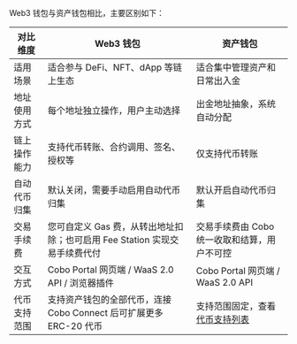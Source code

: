 Web3 钱包与资产钱包相比，主要区别如下：

| 对比维度 | Web3 钱包 |资产钱包 |
|-----------|-------------|-------------|
| 适用场景 | 适合参与 DeFi、NFT、dApp 等链上生态 | 适合集中管理资产和日常出入金 |
| 地址使用方式 | 每个地址独立操作，用户主动选择 | 出金地址抽象，系统自动分配 |
| 链上操作能力 | 支持代币转账、合约调用、签名、授权等 | 仅支持代币转账 |
| 自动代币归集 | 默认关闭，需要手动启用自动代币归集 | 默认开启自动代币归集 |
| 交易手续费 | 您可自定义 Gas 费，从转出地址扣除；也可启用 Fee Station 实现交易手续费代付 | 交易手续费由 Cobo 统一收取和结算，用户不可控 |
| 交互方式 | Cobo Portal 网页端 / WaaS 2.0 API / 浏览器插件 | Cobo Portal 网页端 / WaaS 2.0 API |
| 代币支持范围 | 支持资产钱包的全部代币，连接 Cobo Connect 后可扩展更多 ERC-20 代币 | 支持范围固定，查看 [代币支持列表](/cn/portal/supported-tokens-and-chains) |